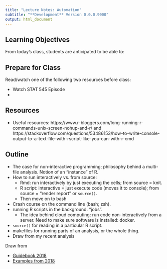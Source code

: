 ```yaml
---
title: "Lecture Notes: Automation"
subtitle: "**Development** Version 0.0.0.9000"
output: html_document
---
```



## Learning Objectives

From today's class, students are anticipated to be able to:




## Prepare for Class

Read/watch one of the following two resources before class:

- Watch STAT 545 Episode
- 

## Resources

- Useful resources: https://www.r-bloggers.com/long-running-r-commands-unix-screen-nohup-and-r/ and https://stackoverflow.com/questions/53486153/how-to-write-console-output-to-a-text-file-with-rscript-like-you-can-with-r-cmd


## Outline

- The case for non-interactive programming; philosophy behind a multi-file analysis. Notion of an "instance" of R. 
- How to run interactively vs. from source:
  - Rmd: run interactively by just executing the cells; from source = knit.
  - R script: interactive = just execute code (moves it to console); from source = "render report" or `source()`.
  - Then move on to bash
- Crash course on the command line (bash; zsh).
- running R scripts in the background. "jobs".
  - The idea behind cloud computing: run code non-interactively from a server. Need to make sure software is installed: docker. 
- `source()` for reading in a particular R script.
- makefiles for running parts of an analysis, or the whole thing. 
- Draw from my recent analysis

Draw from 

- [Guidebook 2018](https://github.com/UBC-STAT/stat-545-guidebook/blob/master/cm209.Rmd)
- [Examples from 2018](https://github.com/UBC-STAT/stat-545-guidebook/blob/pre-leave/tutorials/cm109-automation_examples.zip)